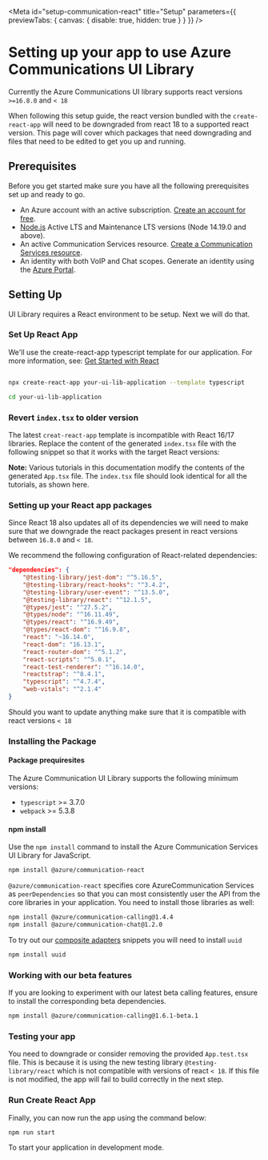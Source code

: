 

<Meta
  id="setup-communication-react"
  title="Setup"
  parameters={{ previewTabs: { canvas: { disable: true, hidden: true } } }}
/>

# Setting up your app to use Azure Communications UI Library

Currently the Azure Communications UI library supports react versions `>=16.8.0` and `< 18`

When following this setup guide, the react version bundled with the `create-react-app` will need
to be downgraded from react 18 to a supported react version. This page will cover which packages that need downgrading and files
that need to be edited to get you up and running.

## Prerequisites

Before you get started make sure you have all the following prerequisites set up and ready to go.

- An Azure account with an active subscription. [Create an account for free](https://azure.microsoft.com/free/?WT.mc_id=A261C142F).
- [Node.js](https://nodejs.org/) Active LTS and Maintenance LTS versions (Node 14.19.0 and above).
- An active Communication Services resource. [Create a Communication Services resource](https://docs.microsoft.com/azure/communication-services/quickstarts/create-communication-resource?tabs=windows&pivots=platform-azp).
- An identity with both VoIP and Chat scopes. Generate an identity using the [Azure Portal](https://docs.microsoft.com/azure/communication-services/quickstarts/identity/quick-create-identity).

## Setting Up

UI Library requires a React environment to be setup. Next we will do that.

### Set Up React App

We'll use the create-react-app typescript template for our application. For more information, see: [Get Started with React](https://reactjs.org/docs/create-a-new-react-app.html)

```bash

npx create-react-app your-ui-lib-application --template typescript

cd your-ui-lib-application

```

### Revert `index.tsx` to older version

The latest `creat-react-app` template is incompatible with React 16/17 libraries.
Replace the content of the generated `index.tsx` file with the following snippet
so that it works with the target React versions:

<Source code={indexText} />

**Note:** Various tutorials in this documentation modify the contents of the generated `App.tsx` file.
The `index.tsx` file should look identical for all the tutorials, as shown here.

### Setting up your React app packages

Since React 18 also updates all of its dependencies we will need to make sure that we downgrade the react packages present in
react versions between `16.8.0` and `< 18`.

We recommend the following configuration of React-related dependencies:

```json
"dependencies": {
    "@testing-library/jest-dom": "^5.16.5",
    "@testing-library/react-hooks": "^3.4.2",
    "@testing-library/user-event": "^13.5.0",
    "@testing-library/react": "^12.1.5",
    "@types/jest": "^27.5.2",
    "@types/node": "^16.11.49",
    "@types/react": "^16.9.49",
    "@types/react-dom": "^16.9.8",
    "react": "~16.14.0",
    "react-dom": "16.13.1",
    "react-router-dom": "^5.1.2",
    "react-scripts": "^5.0.1",
    "react-test-renderer": "^16.14.0",
    "reactstrap": "^8.4.1",
    "typescript": "^4.7.4",
    "web-vitals": "^2.1.4"
}
```

Should you want to update anything make sure that it is compatible with react versions `< 18`

### Installing the Package

#### Package prequiresites

The Azure Communication UI Library supports the following minimum versions:

- `typescript` >= 3.7.0
- `webpack` >= 5.3.8

#### npm install

Use the `npm install` command to install the Azure Communication Services UI Library for JavaScript.

```bash
npm install @azure/communication-react
```

`@azure/communication-react` specifies core AzureCommunication Services as `peerDependencies` so that you
can most consistently user the API from the core libraries in your application. You need to install those libraries as well:

```bash
npm install @azure/communication-calling@1.4.4
npm install @azure/communication-chat@1.2.0
```

To try out our [composite adapters](./?path=/docs/quickstarts-composites--page) snippets you will need to install `uuid`

```bash
npm install uuid
```

### Working with our beta features

If you are looking to experiment with our latest beta calling features, ensure to install the corresponding beta dependencies.

```bash
npm install @azure/communication-calling@1.6.1-beta.1
```

### Testing your app

You need to downgrade or consider removing the provided `App.test.tsx` file. This is because it is
using the new testing library `@testing-library/react` which is not compatible with versions of react `< 18`. If this file is not modified, the app will fail to build correctly in the next step.

### Run Create React App

Finally, you can now run the app using the command below:

```bash
npm run start
```

To start your application in development mode.
